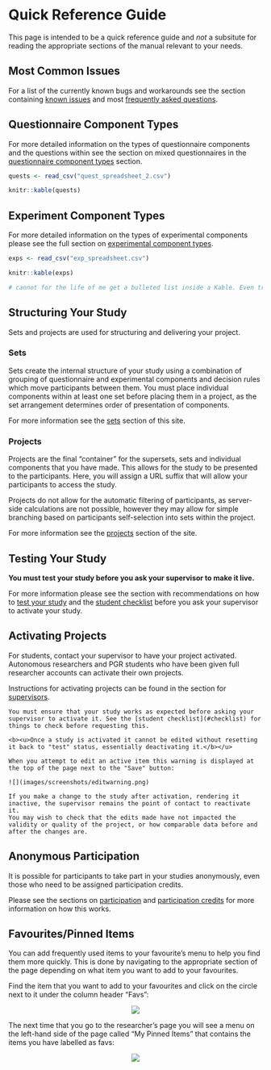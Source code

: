 # Quick Reference Guide

This page is intended to be a quick reference guide and _not_ a subsitute for reading the appropriate sections of the manual relevant to your needs.

## Most Common Issues

For a list of the currently known bugs and workarounds see the section containing [known issues](#knownissues) and most [frequently asked questions](#faqs).

## Questionnaire Component Types

For more detailed information on the types of questionnaire components and the questions within see the section on mixed questionnaires in the [questionnaire component types](#quest_types) section.

```r
quests <- read_csv("quest_spreadsheet_2.csv")

knitr::kable(quests)
```

## Experiment Component Types

For more detailed information on the types of experimental components please see the full section on [experimental component types](#exp_types).

```r
exps <- read_csv("exp_spreadsheet.csv")

knitr::kable(exps)

# cannot for the life of me get a bulleted list inside a Kable. Even tried using pander. If I manage to get it I'll make this table more informative.
```

## Structuring Your Study

Sets and projects are used for structuring and delivering your project.

### Sets

Sets create the internal structure of your study using a combination of grouping of questionnaire and experimental components and decision rules which move participants between them. You must place individual components within at least one set before placing them in a project, as the set arrangement determines order of presentation of components.

For more information see the [sets](#sets) section of this site.

### Projects

Projects are the final "container" for the supersets, sets and individual components that you have made. This allows for the study to be presented to the participants. Here, you will assign a URL suffix that will allow your participants to access the study.

Projects do not allow for the automatic filtering of participants, as server-side calculations are not possible, however they may allow for simple branching based on participants self-selection into sets within the project.

For more information see the [projects](#projs) section of the site.

## Testing Your Study

**You must test your study before you ask your supervisor to make it live.**

For more information please see the section with recommendations on how to [test your study](#testingyourstudy) and the [student checklist](#checklist) before you ask your supervisor to activate your study.

## Activating Projects

For students, contact your supervisor to have your project activated. Autonomous researchers and PGR students who have been given full researcher accounts can activate their own projects.

Instructions for activating projects can be found in the section for [supervisors](#activating).

```block

You must ensure that your study works as expected before asking your supervisor to activate it. See the [student checklist](#checklist) for things to check before requesting this.

<b><u>Once a study is activated it cannot be edited without resetting it back to "test" status, essentially deactivating it.</b></u>

When you attempt to edit an active item this warning is displayed at the top of the page next to the "Save" button:

![](images/screenshots/editwarning.png)

If you make a change to the study after activation, rendering it inactive, the supervisor remains the point of contact to reactivate it. 
You may wish to check that the edits made have not impacted the validity or quality of the project, or how comparable data before and after the changes are.
```


## Anonymous Participation

It is possible for participants to take part in your studies anonymously, even those who need to be assigned participation credits.

Please see the sections on [participation](#anon) and [participation credits](#credits) for more information on how this works.

## Favourites/Pinned Items

You can add frequently used items to your favourite’s menu to help you find them more quickly. This is done by navigating to the appropriate section of the page depending on what item you want to add to your favourites.
 
Find the item that you want to add to your favourites and click on the circle next to it under the column header “Favs”:
 
<center>![](images/screenshots/pinned_1.png)</center> 
 
The next time that you go to the researcher’s page you will see a menu on the left-hand side of the page called “My Pinned Items” that contains the items you have labelled as favs:
 
<center>![](images/screenshots/pinned_2.png)</center> 